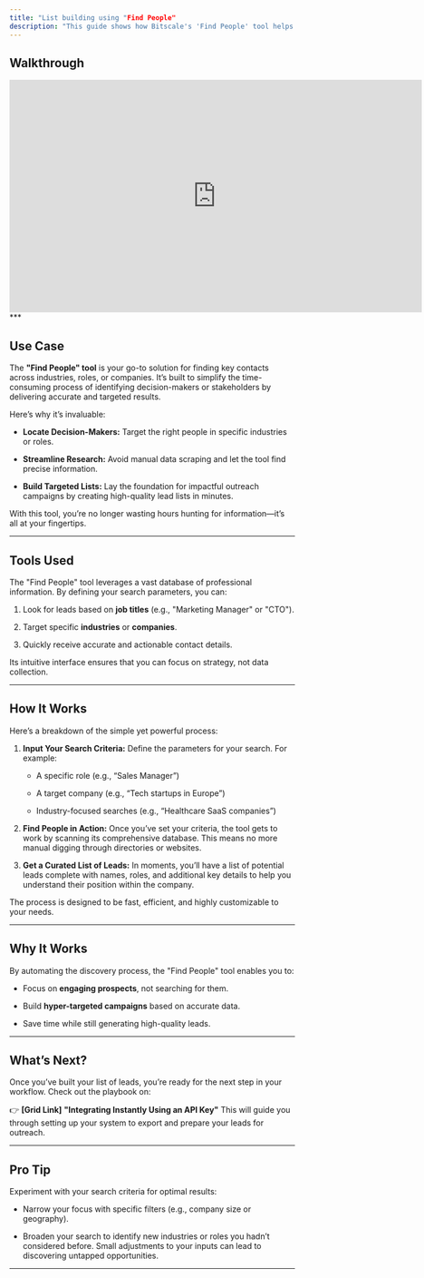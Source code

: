 ```yaml
---
title: "List building using "Find People"
description: "This guide shows how Bitscale's 'Find People' tool helps you uncover critical contact details quickly and effectively, turning your prospecting into a seamless process."
---
```

## Walkthrough

<iframe width="728" height="410" src="https://www.youtube-nocookie.com/embed/CJHOtCHhOCw?si=j81s5AIMfQ7Evx7h" title="YouTube video player" frameborder="0" allow="accelerometer; autoplay; clipboard-write; encrypted-media; gyroscope; picture-in-picture; web-share" referrerpolicy="strict-origin-when-cross-origin" allowfullscreen></iframe>
***

## **Use Case**

The **"Find People" tool** is your go-to solution for finding key contacts across industries, roles, or companies. It’s built to simplify the time-consuming process of identifying decision-makers or stakeholders by delivering accurate and targeted results.

Here’s why it’s invaluable:

* **Locate Decision-Makers:** Target the right people in specific industries or roles.

* **Streamline Research:** Avoid manual data scraping and let the tool find precise information.

* **Build Targeted Lists:** Lay the foundation for impactful outreach campaigns by creating high-quality lead lists in minutes.

With this tool, you’re no longer wasting hours hunting for information—it’s all at your fingertips.

***

## **Tools Used**

The "Find People" tool leverages a vast database of professional information. By defining your search parameters, you can:

1. Look for leads based on **job titles** (e.g., "Marketing Manager" or "CTO").

2. Target specific **industries** or **companies**.

3. Quickly receive accurate and actionable contact details.

Its intuitive interface ensures that you can focus on strategy, not data collection.

***

## **How It Works**

Here’s a breakdown of the simple yet powerful process:

1. **Input Your Search Criteria:**
   Define the parameters for your search. For example:

   * A specific role (e.g., “Sales Manager”)

   * A target company (e.g., “Tech startups in Europe”)

   * Industry-focused searches (e.g., “Healthcare SaaS companies”)

2. **Find People in Action:**
   Once you’ve set your criteria, the tool gets to work by scanning its comprehensive database. This means no more manual digging through directories or websites.

3. **Get a Curated List of Leads:**
   In moments, you’ll have a list of potential leads complete with names, roles, and additional key details to help you understand their position within the company.

The process is designed to be fast, efficient, and highly customizable to your needs.

***

## **Why It Works**

By automating the discovery process, the "Find People" tool enables you to:

* Focus on **engaging prospects**, not searching for them.

* Build **hyper-targeted campaigns** based on accurate data.

* Save time while still generating high-quality leads.

***

## **What’s Next?**

Once you’ve built your list of leads, you’re ready for the next step in your workflow. Check out the playbook on:

👉 **\[Grid Link]** **"Integrating Instantly Using an API Key"**
This will guide you through setting up your system to export and prepare your leads for outreach.

***

## **Pro Tip**

Experiment with your search criteria for optimal results:

* Narrow your focus with specific filters (e.g., company size or geography).

* Broaden your search to identify new industries or roles you hadn’t considered before.
  Small adjustments to your inputs can lead to discovering untapped opportunities.

***